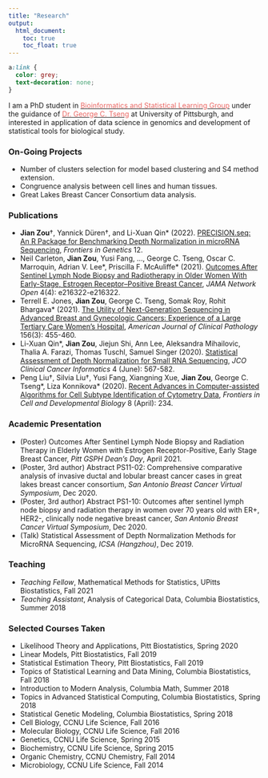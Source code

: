 ```yaml
---
title: "Research"
output:
  html_document:
    toc: true
    toc_float: true
---
```


```css
a:link {
  color: grey;
  text-decoration: none;
}
```

I am a PhD student in [<span style="color: #eb6864;">Bioinformatics and Statistical Learning Group</span>](https://tsenglab.biostat.pitt.edu) under the guidance of [<span style="color: #eb6864;">Dr. George C. Tseng</span>](http://www.pitt.edu/~ctseng/) at University of Pittsburgh, and interested in application of data science in genomics and development of statistical tools for biological study.

### On-Going Projects
* Number of clusters selection for model based clustering and S4 method extension.
* Congruence analysis between cell lines and human tissues.
* Great Lakes Breast Cancer Consortium data analysis.


### Publications
* **Jian Zou**&dagger;, Yannick Düren&dagger;, and Li-Xuan Qin* (2022). [PRECISION.seq: An R Package for Benchmarking Depth Normalization in microRNA Sequencing](https://www.frontiersin.org/articles/10.3389/fgene.2021.823431/full), *Frontiers in Genetics* 12.
* Neil Carleton, **Jian Zou**, Yusi Fang, ..., George C. Tseng, Oscar C. Marroquin, Adrian V. Lee\*, Priscilla F. McAuliffe\* (2021). [Outcomes After Sentinel Lymph Node Biopsy and Radiotherapy in Older Women With Early-Stage, Estrogen Receptor–Positive Breast Cancer](https://jamanetwork.com/journals/jamanetworkopen/fullarticle/2778563), *JAMA Network Open* 4(4): e216322-e216322.
* Terrell E. Jones, **Jian Zou**, George C. Tseng, Somak Roy, Rohit Bhargava\* (2021). [The Utility of Next-Generation Sequencing in Advanced Breast and Gynecologic Cancers: Experience of a Large Tertiary Care Women's Hospital](https://academic.oup.com/ajcp/article-abstract/156/3/455/6174439), *American Journal of Clinical Pathology* 156(3): 455-460.
* Li-Xuan Qin\*, **Jian Zou**, Jiejun Shi, Ann Lee, Aleksandra Mihailovic, Thalia A. Farazi, Thomas Tuschl, Samuel Singer (2020). [Statistical Assessment of Depth Normalization for Small RNA Sequencing](https://ascopubs.org/doi/10.1200/CCI.19.00118), *JCO Clinical Cancer Informatics* 4 (June): 567-582.
* Peng Liu&dagger;, Silvia Liu&dagger;, Yusi Fang, Xiangning Xue, **Jian Zou**, George C. Tseng\*, Liza Konnikova\* (2020). [Recent Advances in Computer-assisted Algorithms for Cell Subtype Identification of Cytometry Data](https://www.frontiersin.org/articles/10.3389/fcell.2020.00234/full), *Frontiers in Cell and Developmental Biology* 8 (April): 234.


### Academic Presentation
* (Poster) Outcomes After Sentinel Lymph Node Biopsy and Radiation Therapy in Elderly Women with Estrogen Receptor-Positive, Early Stage Breast Cancer, *Pitt GSPH Dean’s Day*, April 2021.
* (Poster, 3rd author) Abstract PS11-02: Comprehensive comparative analysis of invasive ductal and lobular breast cancer cases in great lakes breast cancer consortium, *San Antonio Breast Cancer Virtual Symposium*, Dec 2020.
* (Poster, 3rd author) Abstract PS1-10: Outcomes after sentinel lymph node biopsy and radiation therapy in women over 70 years old with ER+, HER2-, clinically node negative breast cancer, *San Antonio Breast Cancer Virtual Symposium*, Dec 2020.
* (Talk) Statistical Assessment of Depth Normalization Methods for MicroRNA Sequencing, *ICSA (Hangzhou)*, Dec 2019.


### Teaching
* *Teaching Fellow*, Mathematical Methods for Statistics, UPitts Biostatistics, Fall 2021
* *Teaching Assistant*, Analysis of Categorical Data, Columbia Biostatistics, Summer 2018


### Selected Courses Taken
* Likelihood Theory and Applications, Pitt Biostatistics, Spring 2020
* Linear Models, Pitt Biostatistics, Fall 2019
* Statistical Estimation Theory, Pitt Biostatistics, Fall 2019
* Topics of Statistical Learning and Data Mining, Columbia Biostatistics, Fall 2018
* Introduction to Modern Analysis, Columbia Math, Summer 2018  
* Topics in Advanced Statistical Computing, Columbia Biostatistics, Spring 2018  
* Statistical Genetic Modeling, Columbia Biostatistics, Spring 2018
* Cell Biology, CCNU Life Science, Fall 2016
* Molecular Biology, CCNU Life Science, Fall 2016
* Genetics, CCNU Life Science, Spring 2015
* Biochemistry, CCNU Life Science, Spring 2015
* Organic Chemistry, CCNU Chemistry, Fall 2014
* Microbiology, CCNU Life Science, Fall 2014
